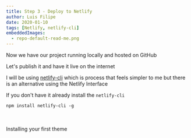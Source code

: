 ```yaml
---
title: Step 3 - Deploy to Netlify
author: Luis Filipe
date: 2020-01-10
tags: [Netlify, netlify-cli]
embeddedImages:
  - repo-default-read-me.png
---
```


Now we have our project running locally and hosted on GitHub

Let's publish it and have it live on the internet

I will be using [netlify-cli](https://github.com/netlify/cli) which is process that feels simpler to me but there is an alternative using the Netlify Interface 
<br />

If you don't have it already install the `netlify-cli`
```shell
npm install netlify-cli -g
```

<EmbeddedImage src={props.embedded.image1} />
   
<br />
<br />   

<Alert variant='secondary'>
  Installing your first theme
</Alert>
 



